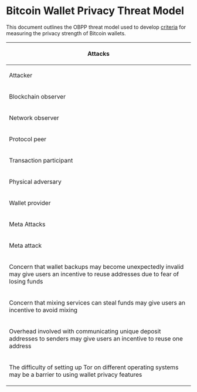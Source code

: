 =Bitcoin Wallet Privacy Threat Model=

This document outlines the OBPP threat model used to develop [[criteria.md|criteria]] for measuring the privacy strength of Bitcoin wallets.

{|
|-
!colspan="4"|Attacks
|-
!Attacker
!Attack
!Countermeasure
!Relevant Tests
|-
|rowspan="14"|Blockchain observer
|Link transactions to a single entity based on all of them containing inputs with a common address
|Avoid address reuse
|I A 1 a <br/> I A 2 a <br/> I A 2 b <br/> I B 1 a <br/> I B 3 a <br/> I B 3 b <br/> I C 2 a <br/> I C 2 b <br/> I C 2 c
|-
|rowspan="3"|Link outputs in a transaction to a single entity by detecting which output is a change output
|Randomize the position of the change output(s) in the output list
|I C 1 b
|-
|Select inputs such that the amount of change in the transaction is close to the size of the desired spend
|
|-
|Use multiple change outputs, and intentionally set the value of some outputs to values that resemble plausible spends
|
|-
|rowspan="3"|Link outputs to a single entity based on them all being included as inputs in the same transaction
|Avoid using inputs from different addresses in the same transaction
|I C 2 a
|-
|Use mixing when sending transactions, and make non-mixed transactions resemble mixed transactions
|I C 1 a <br/> I D 1 a <br/> I D 2 a <br/> I D 2 b
|-
|Use the same type of script used for change output as for the desired spend when creating transactions
|I B 2 a
|-
|Link identities by observing that addresses associated with both identities are used as inputs in the same transaction
|Avoid constructing transactions that contain inputs from more than one identity/account
|III A 1 a <br/> III A 2 a <br/> III A 3 a
|-
|rowspan="4"|A blockchain observer can derive the type of wallet used to create a transaction by observing idiosyncrasies in the manner in which the transaction was composed, such as input/output ordering, output or fee size, or script composition.
|Use standardized ordering of inputs and outputs
|I C 1 b <br/> I C 1 c
|-
|Avoid routinely creating outputs that are identifiable by their size or script
|I E 1 a <br/> I E 2 a
|-
|Only create transactions which are compliant with BIP-62
|I C 1 e
|-
|Calculate fees using a method which is not recognizably unique to a particular client
|
|-
|Link related outputs and transactions by observing the m and n parameters of multisig transactions.
|Sign transactions using techniques that do not reveal the number of signers or keys involved in producing the signature.
|
|-
|Correlate transactions with out-of-band behavior by recording the time at which transactions are included in a block
|Introduce random delays before introducing new transactions to the network.
|
|-
|rowspan="21"|Network observer
|rowspan="3"|Link addresses belonging to a single user by observing information leaked by the wallet in the process of obtaining its relevant blockchain data from the network
|Obtain relevant blockchain data without making queries to other network participants OR
|II A 2 a
|-
|Only query one address at a time from a specific connection context OR
|II A 2 a <br/> II C 1 a
|-
|Query multiple addresses at once using a technique that returns false positives
|II A 2 a <br/> II C 1 a
|-
|Link addresses belonging to a single user by observing source IP address for relevant blockchain data queries
|Connect to the source of relevant blockchain data in a manner that does not leak the IP address of the requestor
|II A 1 a <br/> II A 3 a
|-
|rowspan="2"|Link addresses belonging to a single user by observing that multiple transactions enter the network from an origin point likely to belong to a single user.
|Route outgoing transactions via a method that does not reveal the IP address of the sender
|II B 1 a <br/> II B 3 a
|-
|Broadcast outgoing transactions in a manner that causes them to appear to have a network origin distinct from previously-broadcast transactions.
|
|-
|Reduce the false positive rate of filters by comparing how the filters received from a single client change over time
|If a filter requires an update, send the new filter to a different peer than the peer which has the old filter
|II A 2 b
|-
|Reduce the false positive rate of filters by comparing the transactions sent by a client with the filter they have sent
|Route outgoing transactions through a different route than through the peer which is providing relevant blockchain data
|II B 2 a
|-
|Link different identities based on a bloom/prefix filter or other balance query that matches addresses associated with multiple identities
|Use separate filters, provided to different peers, for each identity
|II C 1 a
|-
|Link different identities by observing that the same IP address is sending outgoing transactions associated with multiple identities
|Use separate routes for outgoing transactions associated with each identity
|II C 1 b
|-
|rowspan="2"|Temporally link transactions to a known IP address via side channel attacks based on wallet behavior
|Avoid leaking information about user behavior via observable network traffic
|II D 1 a
|-
|Avoid leaking information about recipients in transaction via an external network lookup
|II D 1 b
|-
|rowspan="2"|Derive the type of wallet used to create a transaction by passively observing idiosyncrasies in the interactive behaviour of the wallet
|Avoid using one distinctive user agent when connecting to the Bitcoin network
|II D 1 d
|-
|Avoid using a non-Bitcoin network protocol that leaks information about the type of client in use
|II D 1 c
|-
|Temporally correlate activity of a specific wallet across different connection sessions by observing idiosyncratic client wallet behavior which acts as a unique fingerprint.
|Avoid communicating state-based information to other entities which could be used to uniquely identify the client.
|
|-
|rowspan="1"|Correlate an IP address to a likely transaction participant by monitoring for queries (to a block explorer, etc) about specific recent transactions.
|Avoid performing queries to third party services regarding specific transactions in a manner which reveals the IP address of the user
|
|-
|Perform a transport-level MITM attack on a connection between the wallet and a source of server to obtain PII and/or insert malicious code into the communication between wallet and server
|Pin the expected public key/certificate in the client to prevent successful MITM attacks.
|
|-
|rowspan="2"|Identify an entity as a likely transaction participant by observing out-of-band notifications subsequent to a transaction generated by any participant and/or their wallet provider
|Do not transmit out-of-band notifications to a user when a transaction has been received OR
|
|-
|Transmit out-of-band notifications via a method that is not detectable to a network observer
|
|-
|Determine the change output of a transaction by observing different versions of it broadcast as part of an RBF process
|Avoid broadcasting more than one version of a transaction
|
|-
|Correlate transactions with out-of-band behavior by recording the time at which transactions enter the network
|Introduce random delays before introducing new transactions to the network.
|
|-
|rowspan="2"|Protocol peer
|Derive the type of wallet used to create a transaction by actively probing the wallet to discover idiosyncrasies in the interactive behaviour of the wallet
|
|
|-
|Derive the type of wallet used to create a transaction by observing the first hop IP address.
|
|
|-
|rowspan="5"|Transaction participant
|Collude with other transaction participants to infer a bitcoin user's behavior based on the flow of funds from one colluding entity, to the targeted user, to another colluding entity
|Use multiple identities/accounts to allow funds associated with one transaction participant to be kept apart from funds associated with a different transaction participant
|III A 1 a <br/> III A 1 b
|-
|Create transactions which create small outputs to previously-used addresses which tempt wallet clients with poor utxo selection and/or lack of coin control to merge inputs.
|Whenever an input is selected from a set of inputs with identical scripts, always include all inputs from that set in the transaction
|I C 1 d
|-
|Defeat attempts by users to mix their coins by participating in mixing transactions and collecting information which can be used to map inputs to outputs in the mixing transaction.
|Use mixing protocols which are secure against misbehavior by any participant
|I D 3 a <br/> III B 1 a
|-
|Require users to submit transactions and identification information to one or more another parties in order to complete the signing process.
|Do not require users to provide information to one or more other parties in order to complete the signing process in a way that allows the other parties to identify the source or destination of the transaction.
|
|-
|Monitor the past and future behavior of a user based on receiving payment instructions from that user (such as a master xpub) which leak enough information about how other senders have paid/will pay the same recipient to identify the relevant transactions.
|Avoid protocols for transferring payment instructions which leak information about transactions originating from entities other than the intended sender
|
|-
|rowspan="8"|Physical adversary
|rowspan="2"|Conduct physical surveillance, especially against mobile users, to get sensitive information from screen or contextually tie blockchain activity to visual activity
|Provide a GUI that resembles an application other than a Bitcoin wallet
|IV A 1 a
|-
|Before or when displaying it, warn users about the privacy consequences of sharing data that can allow parties who will not be participants in the relevant transactions to link them to the user.
|IV A 2 a
|-
|rowspan="4"|Detect the existence of a wallet on a device
|Install the application is such a way that it is not detectable unless user performs a series of actions unlikely to be duplicated by an unauthorized user
|IV B 2 b
|-
|The user can easily erase the application and all its metadata if the decide to stop using the wallet or device
|IV B 1 c <br/> IV B 1 d <br/> IV B 2 c <br/> IV B 2 d
|-
|If user loses physical control over the device, the wallet can be deleted via remote command
|IV B 2 a
|-
|Persistent wallet data is stored in a fashion that is not identifiable as belonging to a Bitcoin wallet
|IV B 2 e
|-
|rowspan="2"|Perform forensic analysis on a device, searching for sensitive information about a wallet
|Encrypt all public key in the wallet
|IV B 1 a
|-
|Encrypt all non-keypair wallet metadata
|IV B 1 b
|-
|rowspan="7"|Wallet provider
|Link addresses to a user by observing their backup files
|Use strictly local wallet backups, or encrypt remote wallet backups
|V A 2 a
|-
|Require personally identifying information in order to use the wallet
|Do not collect any personally identifying information from the user
|V B 1 a
|-
|rowspan="2"|Cause the wallet to transmit usage and/or debug data back to the provider which can be used to correlate transactions to a particular user.
|Only send debug information if users opt-in and are allowed to review the information before being sent
|V C 1 a <br/> V C 2 a
|-
|Transmit usage and/or debug data via a method that does not reveal the IP address or identity of the user
|V C 1 b
|-
|Hide adverse privacy behavior from users by not releasing the source code to the wallet client
|Provide non-obfuscated source code and build tools needed for the users to compile their own versions
|V D 1 a <br/> V D 2 a
|-
|Hide adverse privacy behavior from users by distributing binary versions of the wallet whose behavior differs from versions compiled from the public source code
|Provide a deterministic build system that allows users to verify that the binary version they have received was compiled from the public source code
|V D 2 b
|-
|Hide adverse privacy behavior from users by not disclosing or by misrepresenting privacy risks.
|
|
|-
!colspan="4"|Meta Attacks
|-
!colspan="2"|Meta attack
!Countermeasure
!Relevant Tests
|-
|rowspan="2" colspan="2"|Concern that wallet backups may become unexpectedly invalid may give users an incentive to reuse addresses due to fear of losing funds
|Use eternal backups
|V A 1 a <br/> V A 1 b
|-
|Proactively inform users when backups require an update
|V A 3 a
|-
|colspan="2"|Concern that mixing services can steal funds may give users an incentive to avoid mixing
|Use mixing methods that do not allow for theft of funds
|I D 2 a <br/> III B 1 b
|-
|colspan="2"|Overhead involved with communicating unique deposit addresses to senders may give users an incentive to reuse one address
|Use deposit addresses derived from a constant seed using ECDH (e.g. stealth addresses)
|I A 1 b <br/> I C 1 f
|-
|colspan="2"|The difficulty of setting up Tor on different operating systems may be a barrier to using wallet privacy features
|Create wallets that are easily usable on operating systems with built-in Tor support
|II E 1 a
|}
